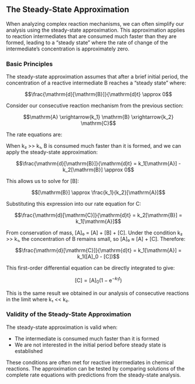 ## The Steady-State Approximation

When analyzing complex reaction mechanisms, we can often simplify our analysis using the steady-state approximation. This approximation applies to reaction intermediates that are consumed much faster than they are formed, leading to a "steady state" where the rate of change of the intermediate's concentration is approximately zero.

### Basic Principles

The steady-state approximation assumes that after a brief initial period, the concentration of a reactive intermediate B reaches a "steady state" where:

$$\frac{\mathrm{d}[\mathrm{B}]}{\mathrm{d}t} \approx 0$$

Consider our consecutive reaction mechanism from the previous section:

$$\mathrm{A} \xrightarrow{k_1} \mathrm{B} \xrightarrow{k_2} \mathrm{C}$$

The rate equations are:

\begin{align}
\frac{\mathrm{d}[\mathrm{A}]}{\mathrm{d}t} &= -k_1[\mathrm{A}] \\
\frac{\mathrm{d}[\mathrm{B}]}{\mathrm{d}t} &= k_1[\mathrm{A}] - k_2[\mathrm{B}] \\
\frac{\mathrm{d}[\mathrm{C}]}{\mathrm{d}t} &= k_2[\mathrm{B}]
\end{align}

When k₂ >> k₁, B is consumed much faster than it is formed, and we can apply the steady-state approximation:

$$\frac{\mathrm{d}[\mathrm{B}]}{\mathrm{d}t} = k_1[\mathrm{A}] - k_2[\mathrm{B}] \approx 0$$

This allows us to solve for [B]:

$$[\mathrm{B}] \approx \frac{k_1}{k_2}[\mathrm{A}]$$

Substituting this expression into our rate equation for C:

$$\frac{\mathrm{d}[\mathrm{C}]}{\mathrm{d}t} = k_2[\mathrm{B}] = k_1[\mathrm{A}]$$

From conservation of mass, [A]₀ = [A] + [B] + [C]. Under the condition k₂ >> k₁, the concentration of B remains small, so [A]₀ ≈ [A] + [C]. Therefore:

$$\frac{\mathrm{d}[\mathrm{C}]}{\mathrm{d}t} = k_1[\mathrm{A}] = k_1([A]_0 - [C])$$

This first-order differential equation can be directly integrated to give:

$$[\mathrm{C}] = [\mathrm{A}]_0(1-\mathrm{e}^{-k_1t})$$

This is the same result we obtained in our analysis of consecutive reactions in the limit where k₁ << k₂.

### Validity of the Steady-State Approximation

The steady-state approximation is valid when:

- The intermediate is consumed much faster than it is formed
- We are not interested in the initial period before steady state is established

These conditions are often met for reactive intermediates in chemical reactions. The approximation can be tested by comparing solutions of the complete rate equations with predictions from the steady-state analysis.
